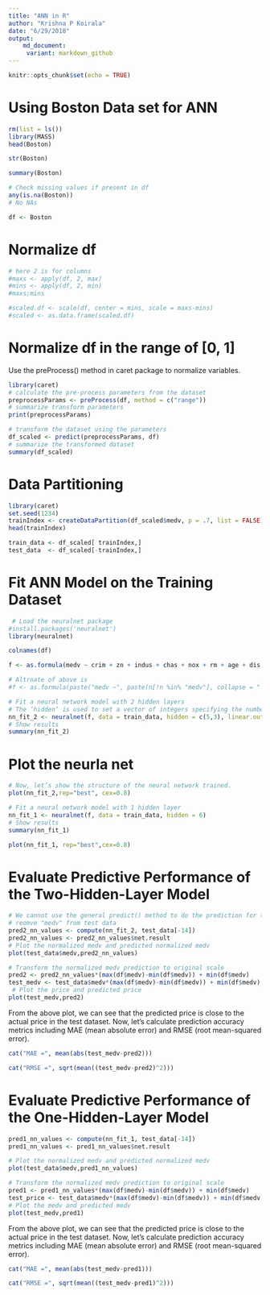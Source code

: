 ```yaml
---
title: "ANN in R"
author: "Krishna P Koirala"
date: "6/29/2018"
output:
    md_document:
     variant: markdown_github
---
```


```r
knitr::opts_chunk$set(echo = TRUE)
```

# Using Boston Data set for ANN

```r
rm(list = ls())
library(MASS)
head(Boston)
```

```r
str(Boston)
```


```r
summary(Boston)
```

```r
# Check missing values if present in df
any(is.na(Boston))
# No NAs
```


```r
df <- Boston
```

# Normalize df

```r
# here 2 is for columns
#maxs <- apply(df, 2, max)
#mins <- apply(df, 2, min)
#maxs;mins
```


```r
#scaled.df <- scale(df, center = mins, scale = maxs-mins)
#scaled <- as.data.frame(scaled.df)
```


# Normalize df in the range of [0, 1]
Use the preProcess() method in caret package to normalize variables.

```r
library(caret)
# calculate the pre-process parameters from the dataset
preprocessParams <- preProcess(df, method = c("range"))
# summarize transform parameters
print(preprocessParams)
```


```r
# transform the dataset using the parameters
df_scaled <- predict(preprocessParams, df)
# summarize the transformed dataset
summary(df_scaled)
```


# Data Partitioning

```r
library(caret)
set.seed(1234)
trainIndex <- createDataPartition(df_scaled$medv, p = .7, list = FALSE) 
head(trainIndex)
```

```r
train_data <- df_scaled[ trainIndex,]
test_data  <- df_scaled[-trainIndex,]
```

# Fit ANN Model on the Training Dataset

```r
 # Load the neuralnet package
#install.packages('neuralnet')
library(neuralnet)
```

```r
colnames(df)
```



```r
f <- as.formula(medv ~ crim + zn + indus + chas + nox + rm + age + dis + rad + tax + ptratio + black + lstat)

# Altrnate of above is
#f <- as.formula(paste("medv ~", paste(n[!n %in% "medv"], collapse = " + ")))
```

```r
# Fit a neural network model with 2 hidden layers
# The ‘hidden’ is used to set a vector of integers specifying the number of hidden neurons (vertices) in each layer.
nn_fit_2 <- neuralnet(f, data = train_data, hidden = c(5,3), linear.output=TRUE)
# Show results
summary(nn_fit_2)
```

# Plot the neurla net

```r
# Now, let’s show the structure of the neural network trained.
plot(nn_fit_2,rep="best", cex=0.8)
```


```r
# Fit a neural network model with 1 hidden layer
nn_fit_1 <- neuralnet(f, data = train_data, hidden = 6)
# Show results
summary(nn_fit_1)
```


```r
plot(nn_fit_1, rep="best",cex=0.8)
```

# Evaluate Predictive Performance of the Two-Hidden-Layer Model


```r
# We cannot use the general predict() method to do the prediction for test. Instead, we use compute() method in the neuralnet package.
# reomve "medv" from test data
pred2_nn_values <- compute(nn_fit_2, test_data[-14]) 
pred2_nn_values <- pred2_nn_values$net.result
# Plot the normalized medv and predicted normalized medv
plot(test_data$medv,pred2_nn_values)
```



```r
# Transform the normalized medv prediction to original scale
pred2 <- pred2_nn_values*(max(df$medv)-min(df$medv)) + min(df$medv) 
test_medv <- test_data$medv*(max(df$medv)-min(df$medv)) + min(df$medv)
 # Plot the price and predicted price
plot(test_medv,pred2)
```

From the above plot, 
we can see that the predicted price 
is close to the actual price in the test dataset.
Now, let’s calculate prediction accuracy 
metrics including MAE (mean absolute error) 
and RMSE (root mean-squared error).


```r
cat("MAE =", mean(abs(test_medv-pred2)))
```

```r
cat("RMSE =", sqrt(mean((test_medv-pred2)^2)))
```


# Evaluate Predictive Performance of the One-Hidden-Layer Model

```r
pred1_nn_values <- compute(nn_fit_1, test_data[-14])
pred1_nn_values <- pred1_nn_values$net.result
```


```r
# Plot the normalized medv and predicted normalized medv
plot(test_data$medv,pred1_nn_values)
```


```r
# Transform the normalized medv prediction to original scale
pred1 <- pred1_nn_values*(max(df$medv)-min(df$medv)) + min(df$medv) 
test_price <- test_data$medv*(max(df$medv)-min(df$medv)) + min(df$medv)
# Plot the medv and predicted medv
plot(test_medv,pred1)
```



From the above plot, we can see that 
the predicted price is close to the actual 
price in the test dataset.
Now, let’s calculate prediction accuracy metrics 
including MAE (mean absolute error) 
and RMSE (root mean-squared error).


```r
cat("MAE =", mean(abs(test_medv-pred1)))
```

```r
cat("RMSE =", sqrt(mean((test_medv-pred1)^2)))
```



